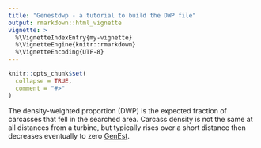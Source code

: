 ```yaml
---
title: "Genestdwp - a tutorial to build the DWP file"
output: rmarkdown::html_vignette
vignette: >
  %\VignetteIndexEntry{my-vignette}
  %\VignetteEngine{knitr::rmarkdown}
  %\VignetteEncoding{UTF-8}
---
```


```r
knitr::opts_chunk$set(
  collapse = TRUE,
  comment = "#>"
)
```

The density-weighted proportion (DWP) is the expected fraction of carcasses that fell in the searched area. Carcass density is not the same at all distances from a turbine, but typically rises over a short distance then decreases eventually to zero [GenEst](https://cran.r-project.org/web/packages/GenEst/vignettes/wind-examples.html).

